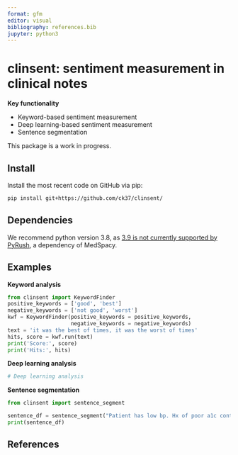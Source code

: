 ```yaml
---
format: gfm
editor: visual
bibliography: references.bib
jupyter: python3
---
```


# clinsent: sentiment measurement in clinical notes

**Key functionality**

 * Keyword-based sentiment measurement
 * Deep learning-based sentiment measurement
 * Sentence segmentation
 
This package is a work in progress.

## Install

Install the most recent code on GitHub via pip:

```bash
pip install git+https://github.com/ck37/clinsent/
```

## Dependencies

We recommend python version 3.8, as [3.9 is not currently supported by PyRush](https://github.com/jianlins/PyRuSH/issues/1), a dependency of MedSpacy.

## Examples

**Keyword analysis**

```python
from clinsent import KeywordFinder
positive_keywords = ['good', 'best']
negative_keywords = ['not good', 'worst']
kwf = KeywordFinder(positive_keywords = positive_keywords,
                    negative_keywords = negative_keywords)
text = 'it was the best of times, it was the worst of times'
hits, score = kwf.run(text)
print('Score:', score)
print('Hits:', hits)
```

**Deep learning analysis**

```python
# Deep learning analysis
```

**Sentence segmentation**

```python
from clinsent import sentence_segment

sentence_df = sentence_segment("Patient has low bp. Hx of poor a1c control.")
print(sentence_df)
```

## References
